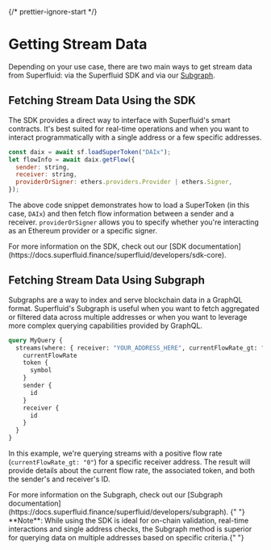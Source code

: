 
{/* prettier-ignore-start */}

# Getting Stream Data

Depending on your use case, there are two main ways to get stream data from Superfluid: via the Superfluid SDK and via our [Subgraph](https://console.superfluid.finance/subgraph).

## Fetching Stream Data Using the SDK

The SDK provides a direct way to interface with Superfluid's smart contracts. It's best suited for real-time operations and when you want to interact programmatically with a single address or a few specific addresses.

```jsx
const daix = await sf.loadSuperToken("DAIx");
let flowInfo = await daix.getFlow({
  sender: string,
  receiver: string,
  providerOrSigner: ethers.providers.Provider | ethers.Signer,
});
```

The above code snippet demonstrates how to load a SuperToken (in this case, `DAIx`) and then fetch flow information between a sender and a receiver. `providerOrSigner` allows you to specify whether you're interacting as an Ethereum provider or a specific signer.

<Callout type="info">
  For more information on the SDK, check out our
  [SDK documentation](https://docs.superfluid.finance/superfluid/developers/sdk-core).
</Callout>

## Fetching Stream Data Using Subgraph

Subgraphs are a way to index and serve blockchain data in a GraphQL format. Superfluid's Subgraph is useful when you want to fetch aggregated or filtered data across multiple addresses or when you want to leverage more complex querying capabilities provided by GraphQL.

```graphql
query MyQuery {
  streams(where: { receiver: "YOUR_ADDRESS_HERE", currentFlowRate_gt: "0" }) {
    currentFlowRate
    token {
      symbol
    }
    sender {
      id
    }
    receiver {
      id
    }
  }
}
```

In this example, we're querying streams with a positive flow rate (`currentFlowRate_gt: "0"`) for a specific receiver address. The result will provide details about the current flow rate, the associated token, and both the sender's and receiver's ID.

<Callout type="info">
For more information on the Subgraph, check out our
  [Subgraph documentation](https://docs.superfluid.finance/superfluid/developers/subgraph).
</Callout>

<Callout>
  {" "}
  **Note**: While using the SDK is ideal for on-chain validation, real-time interactions
  and single address checks, the Subgraph method is superior for querying data on
  multiple addresses based on specific criteria.{" "}
</Callout>
